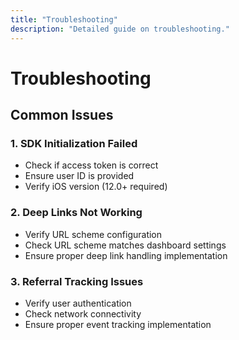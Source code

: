```yaml
---
title: "Troubleshooting"
description: "Detailed guide on troubleshooting."
---
```


# Troubleshooting

## Common Issues

### 1. SDK Initialization Failed

- Check if access token is correct
- Ensure user ID is provided
- Verify iOS version (12.0+ required)

### 2. Deep Links Not Working

- Verify URL scheme configuration
- Check URL scheme matches dashboard settings
- Ensure proper deep link handling implementation

### 3. Referral Tracking Issues

- Verify user authentication
- Check network connectivity
- Ensure proper event tracking implementation
